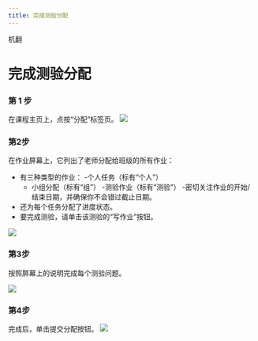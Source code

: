 ```yaml
--- 
title: 完成测验分配
--- 
```



机翻
# 完成测验分配

 ### 第 1 步 
 在课程主页上，点按“分配”标签页。
![](/img/ulearning/student/assignment01.png)

 ### 第2步 
 在作业屏幕上，它列出了老师分配给班级的所有作业： 
 - 有三种类型的作业： 
     -个人任务（标有“个人”） 
     - 小组分配（标有“组”） 
     -测验作业（标有“测验”） 
 -密切关注作业的开始/结束日期，并确保你不会错过截止日期。 
 - 还为每个任务分配了进度状态。 
 - 要完成测验，请单击该测验的“写作业”按钮。


![](/img/ulearning/student/assignment02.png)

 ### 第3步 
 按照屏幕上的说明完成每个测验问题。

![](/img/ulearning/student/assignment03.png)

 ### 第4步 
 完成后，单击提交分配按钮。
![](/img/ulearning/student/assignment04.png)